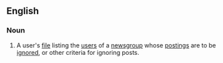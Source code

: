 {{also|killfile}}

==English==

===Noun===
{{wikipedia}}
{{en-noun}}

# {{lb|en|Internet}} A user's [[file]] listing the [[user]]s of a [[newsgroup]] whose [[posting]]s are to be [[ignore]]d, or other criteria for ignoring posts.